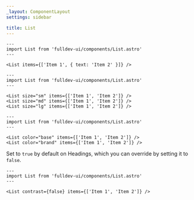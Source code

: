 ```yaml
---
_layout: ComponentLayout
settings: sidebar

title: List
---
```


```astro live
---
import List from 'fulldev-ui/components/List.astro'
---

<List items={['Item 1', { text: 'Item 2' }]} />
```

```astro live
---
import List from 'fulldev-ui/components/List.astro'
---

<List size="sm" items={['Item 1', 'Item 2']} />
<List size="md" items={['Item 1', 'Item 2']} />
<List size="lg" items={['Item 1', 'Item 2']} />
```

```astro live
---
import List from 'fulldev-ui/components/List.astro'
---

<List color="base" items={['Item 1', 'Item 2']} />
<List color="brand" items={['Item 1', 'Item 2']} />
```

Set to `true` by default on Headings, which you can override by setting it to `false`.

```astro live
---
import List from 'fulldev-ui/components/List.astro'
---

<List contrast={false} items={['Item 1', 'Item 2']} />
```
